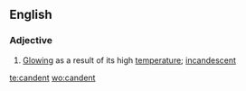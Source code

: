 ==English==

===Adjective===
{{en-adj}}

# [[glowing|Glowing]] as a result of its high [[temperature]]; [[incandescent]]

[[te:candent]]
[[wo:candent]]